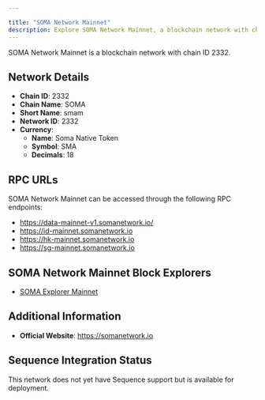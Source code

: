 ```yaml
---

title: "SOMA Network Mainnet"
description: Explore SOMA Network Mainnet, a blockchain network with chain ID 2332. Learn about its native currency, Soma Native Token, and how to interact with the network.
---
```




SOMA Network Mainnet is a blockchain network with chain ID 2332.

## Network Details

- **Chain ID**: 2332
- **Chain Name**: SOMA
- **Short Name**: smam
- **Network ID**: 2332
- **Currency**: 
  - **Name**: Soma Native Token
  - **Symbol**: SMA
  - **Decimals**: 18

## RPC URLs

SOMA Network Mainnet can be accessed through the following RPC endpoints:

- https://data-mainnet-v1.somanetwork.io/
- https://id-mainnet.somanetwork.io
- https://hk-mainnet.somanetwork.io
- https://sg-mainnet.somanetwork.io

## SOMA Network Mainnet Block Explorers

- [SOMA Explorer Mainnet](https://somascan.io)

## Additional Information

- **Official Website**: https://somanetwork.io

## Sequence Integration Status

This network does not yet have Sequence support but is available for deployment.
